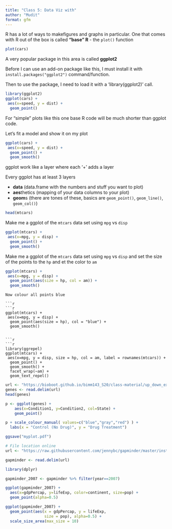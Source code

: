 ```yaml
---
title: "Class 5: Data Viz with"
author: "Mudit"
format: gfm
---
```

R has a lot of ways to makefigures and graphs in particular.
One that comes with R out of the box is called **"base" R** - the `plot()` function

```r
plot(cars)
```

A very popular package in this area is called **ggplot2**

Before I can use an add-on package like this, I must install it with `install.packages("ggplot2")` command/function.

Then to use the package, I need to load it with a 'library(ggplot2)' call.

```r
library(ggplot2)
ggplot(cars) + 
 aes(x=speed, y = dist) +
  geom_point()
```

For "simple" plots like this one base R code will be much shorter than ggplot code.

Let's fit a model and show it on my plot

```r
ggplot(cars) + 
 aes(x=speed, y = dist) +
  geom_point() + 
  geom_smooth()
```

ggplot work like a layer where each '+' adds a layer

Every ggplot has at least 3 layers

- **data** (data.frame with the numbers  and stuff you want to plot)
- **aes**thetics (mapping of your data columns to your plot)
- **geom**s (there are tones of these, basics are `geom_point()`, `geom_line()`, `geom_col()`)

```r
head(mtcars)
```

Make me a ggplot of the `mtcars` data set using `mpg` vs `disp`

```r
ggplot(mtcars) + 
 aes(x=mpg, y = disp) +
  geom_point() + 
  geom_smooth()
```

Make me a ggplot of the `mtcars` data set using `mpg` vs `disp` 
and set the size of the points to the `hp`
and et the color to `am`

```r

ggplot(mtcars) + 
 aes(x=mpg, y = disp) +
  geom_point(aes(size = hp, col = am)) + 
  geom_smooth()
```
```
Now colour all points blue

```r
```r

ggplot(mtcars) + 
 aes(x=mpg, y = disp) +
  geom_point(aes(size = hp), col = "blue") + 
  geom_smooth()

```
```

```r
```r
library(ggrepel)
ggplot(mtcars) + 
 aes(x=mpg, y = disp, size = hp, col = am, label = rownames(mtcars)) +
  geom_point() + 
  geom_smooth() + 
  facet_wrap(~am) +
  geom_text_repel()
```

```r
url <- "https://bioboot.github.io/bimm143_S20/class-material/up_down_expression.txt"
genes <- read.delim(url)
head(genes)

p <- ggplot(genes) + 
    aes(x=Condition1, y=Condition2, col=State) +
    geom_point()

p + scale_colour_manual( values=c("blue","gray","red") ) +
  labs(x = "Control (No Drug)", y = "Drug Treatment")

ggsave("myplot.pdf")
```



```r
# File location online
url <- "https://raw.githubusercontent.com/jennybc/gapminder/master/inst/extdata/gapminder.tsv"

gapminder <- read.delim(url)

library(dplyr)

gapminder_2007 <- gapminder %>% filter(year==2007)

ggplot(gapminder_2007) +
  aes(x=gdpPercap, y=lifeExp, color=continent, size=pop) +
  geom_point(alpha=0.5)

ggplot(gapminder_2007) + 
  geom_point(aes(x = gdpPercap, y = lifeExp,
                 size = pop), alpha=0.5) + 
  scale_size_area(max_size = 10)
```

